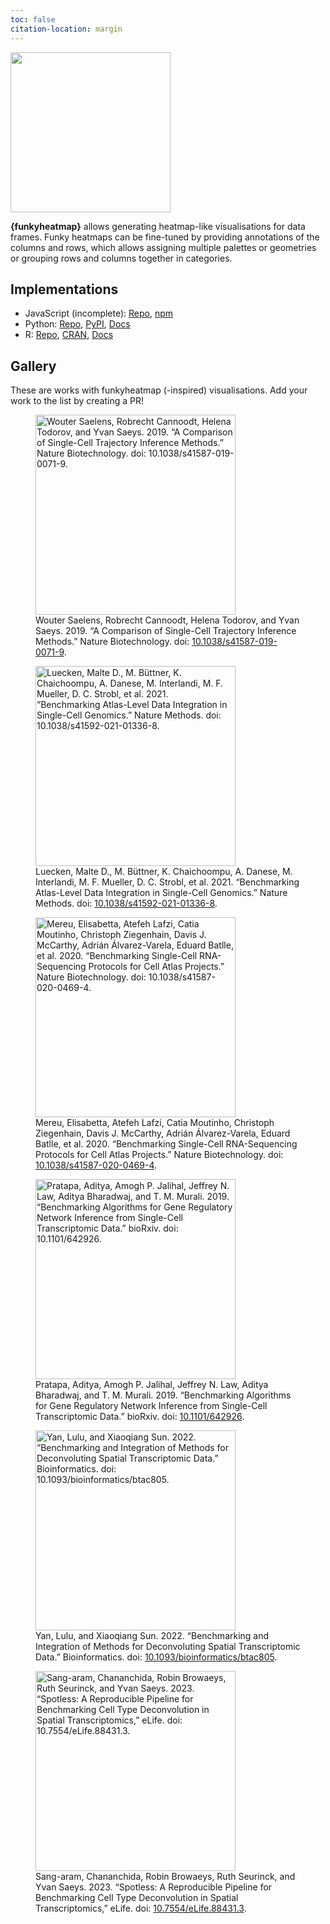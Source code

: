 ```yaml
---
toc: false
citation-location: margin
---
```


![](https://raw.githubusercontent.com/funkyheatmap/logo/refs/heads/main/src/funkyheatmap_edited.png){width=256 fig-align="center"}

**{funkyheatmap}** allows generating heatmap-like visualisations for data frames. Funky heatmaps can be fine-tuned by providing annotations of the columns and rows, which allows assigning multiple palettes or geometries or grouping rows and columns together in categories.

## Implementations

* JavaScript (incomplete): [Repo](https://github.com/funkyheatmap/funkyheatmapjs), [npm](https://www.npmjs.com/package/funkyheatmapjs)
* Python: [Repo](https://github.com/funkyheatmap/funkyheatmappy), [PyPI](https://pypi.org/project/funkyheatmappy), [Docs](https://funkyheatmap.github.io/funkyheatmappy)
* R: [Repo](https://github.com/funkyheatmap/funkyheatmap), [CRAN](https://cran.r-project.org/package=funkyheatmap), [Docs](https://funkyheatmap.github.io/funkyheatmap)


## Gallery

These are works with funkyheatmap (-inspired) visualisations. Add your work to the list by creating a PR!

::: {layout-ncol=2}

![Wouter Saelens, Robrecht Cannoodt, Helena Todorov, and Yvan Saeys. 2019. “A Comparison of Single-Cell Trajectory Inference Methods.” Nature Biotechnology. doi: [10.1038/s41587-019-0071-9](https://doi.org/10.1038/s41587-019-0071-9).](images/saelens2019.png){width=320px}

![Luecken, Malte D., M. Büttner, K. Chaichoompu, A. Danese, M. Interlandi, M. F. Mueller, D. C. Strobl, et al. 2021. “Benchmarking Atlas-Level Data Integration in Single-Cell Genomics.” Nature Methods. doi: [10.1038/s41592-021-01336-8](https://doi.org/10.1038/s41592-021-01336-8).](images/luecken2021.png){width=320px}

![Mereu, Elisabetta, Atefeh Lafzi, Catia Moutinho, Christoph Ziegenhain, Davis J. McCarthy, Adrián Álvarez-Varela, Eduard Batlle, et al. 2020. “Benchmarking Single-Cell RNA-Sequencing Protocols for Cell Atlas Projects.” Nature Biotechnology. doi: [10.1038/s41587-020-0469-4](https://doi.org/10.1038/s41587-020-0469-4).](images/mereu2020.png){width=320px}

![Pratapa, Aditya, Amogh P. Jalihal, Jeffrey N. Law, Aditya Bharadwaj, and T. M. Murali. 2019. “Benchmarking Algorithms for Gene Regulatory Network Inference from Single-Cell Transcriptomic Data.” bioRxiv. doi: [10.1101/642926](https://doi.org/10.1101/642926).](images/pratapa2019.png){width=320px}

![Yan, Lulu, and Xiaoqiang Sun. 2022. “Benchmarking and Integration of Methods for Deconvoluting Spatial Transcriptomic Data.” Bioinformatics. doi: [10.1093/bioinformatics/btac805](https://doi.org/10.1093/bioinformatics/btac805).](images/yan2022.png){width=320px}

![Sang-aram, Chananchida, Robin Browaeys, Ruth Seurinck, and Yvan Saeys. 2023. “Spotless: A Reproducible Pipeline for Benchmarking Cell Type Deconvolution in Spatial Transcriptomics,” eLife. doi: [10.7554/eLife.88431.3](https://doi.org/10.7554/eLife.88431.3).](images/sangaram2024.png){width=320px}

:::
